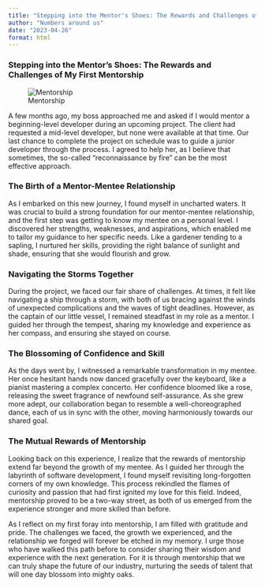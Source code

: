 ```yaml
---
title: "Stepping into the Mentor's Shoes: The Rewards and Challenges of My First Mentorship"
author: "Numbers around us"
date: "2023-04-26"
format: html
---
```


### Stepping into the Mentor's Shoes: The Rewards and Challenges of My First Mentorship

![Mentorship](images/mentor.jpg)

A few months ago, my boss approached me and asked if I would mentor a
beginning-level developer during an upcoming project. The client had
requested a mid-level developer, but none were available at that time.
Our last chance to complete the project on schedule was to guide a
junior developer through the process. I agreed to help her, as I believe
that sometimes, the so-called "reconnaissance by fire" can be the most
effective approach.

### The Birth of a Mentor-Mentee Relationship

As I embarked on this new journey, I found myself in uncharted waters.
It was crucial to build a strong foundation for our mentor-mentee
relationship, and the first step was getting to know my mentee on a
personal level. I discovered her strengths, weaknesses, and aspirations,
which enabled me to tailor my guidance to her specific needs. Like a
gardener tending to a sapling, I nurtured her skills, providing the
right balance of sunlight and shade, ensuring that she would flourish
and grow.

### Navigating the Storms Together

During the project, we faced our fair share of challenges. At times, it
felt like navigating a ship through a storm, with both of us bracing
against the winds of unexpected complications and the waves of tight
deadlines. However, as the captain of our little vessel, I remained
steadfast in my role as a mentor. I guided her through the tempest,
sharing my knowledge and experience as her compass, and ensuring she
stayed on course.

### The Blossoming of Confidence and Skill

As the days went by, I witnessed a remarkable transformation in my
mentee. Her once hesitant hands now danced gracefully over the keyboard,
like a pianist mastering a complex concerto. Her confidence bloomed like
a rose, releasing the sweet fragrance of newfound self-assurance. As she
grew more adept, our collaboration began to resemble a
well-choreographed dance, each of us in sync with the other, moving
harmoniously towards our shared goal.

### The Mutual Rewards of Mentorship

Looking back on this experience, I realize that the rewards of
mentorship extend far beyond the growth of my mentee. As I guided her
through the labyrinth of software development, I found myself revisiting
long-forgotten corners of my own knowledge. This process rekindled the
flames of curiosity and passion that had first ignited my love for this
field. Indeed, mentorship proved to be a two-way street, as both of us
emerged from the experience stronger and more skilled than before.

As I reflect on my first foray into mentorship, I am filled with
gratitude and pride. The challenges we faced, the growth we experienced,
and the relationship we forged will forever be etched in my memory. I
urge those who have walked this path before to consider sharing their
wisdom and experience with the next generation. For it is through
mentorship that we can truly shape the future of our industry, nurturing
the seeds of talent that will one day blossom into mighty oaks.

